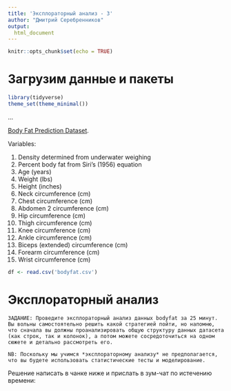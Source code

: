 ```yaml
---
title: 'Эксплораторный анализ - 3'
author: "Дмитрий Серебренников"
output: 
  html_document
---
```


```r
knitr::opts_chunk$set(echo = TRUE)
```

# Загрузим данные и пакеты

```r
library(tidyverse)
theme_set(theme_minimal())
```

...

[Body Fat Prediction Dataset](https://www.kaggle.com/datasets/fedesoriano/body-fat-prediction-dataset).

Variables:

1. Density determined from underwater weighing
2. Percent body fat from Siri's (1956) equation
3. Age (years)
4. Weight (lbs)
5. Height (inches)
6. Neck circumference (cm)
7. Chest circumference (cm)
8. Abdomen 2 circumference (cm)
9. Hip circumference (cm)
10. Thigh circumference (cm)
11. Knee circumference (cm)
12. Ankle circumference (cm)
13. Biceps (extended) circumference (cm)
14. Forearm circumference (cm)
15. Wrist circumference (cm)

```r
df <- read.csv('bodyfat.csv')
```


# Эксплораторный анализ

```{}
ЗАДАНИЕ: Проведите эксплораторный анализ данных bodyfat за 25 минут. Вы вольны самостоятельно решить какой стратегией пойти, но напомню, что сначала вы должны проанализировать общую структуру данных датасета (как строк, так и колонок), а потом можете сосредоточиться на одном сюжете и детально рассмотреть его.

NB: Поскольку мы учимся *эксплораторному анализу* не предполагается, что вы будете использовать статистические тесты и моделирование.
```

Решение написать в чанке ниже и прислать в зум-чат по истечению времени:

```r

```








